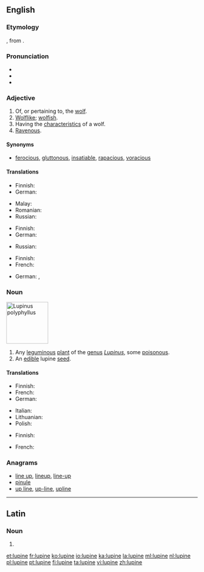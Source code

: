 {{also|Lupine}}
==English==
{{rfi}}
{{wikipedia}}
===Etymology===
{{etyl|la|en}} {{term/t|la|lupīnus}}, from {{term|lupus||wolf|lang=la}}.

===Pronunciation===
* {{IPA|/ˈluː.paɪn/}}
* {{hyphenation|lu|pine}}
* {{rhymes|aɪn}}

===Adjective===
{{en-adj}}

# Of, or pertaining to, the [[wolf]].
# [[wolflike|Wolflike]]; [[wolfish]].
# Having the [[characteristic]]s of a wolf.
# [[ravenous|Ravenous]].

====Synonyms====
* {{sense|ravenous}} [[ferocious]], [[gluttonous]], [[insatiable]], [[rapacious]], [[voracious]]

====Translations====
{{trans-top|wolf-like}}
* Finnish: {{t|fi|susimainen}}
* German: {{t|de|wölfisch}}
{{trans-mid}}
* Malay: {{t|ms|serigala}}
* Romanian: {{t|ro|lupesc}}
* Russian: {{t+|ru|во́лчий|sc=Cyrl}}
{{trans-bottom}}

{{trans-top|having the characteristics of a wolf}}
* Finnish: {{t|fi|susimainen}}
* German: {{t|de|wölfisch}}
{{trans-mid}}
* Russian: {{t+|ru|во́лчий|sc=Cyrl}}
{{trans-bottom}}

{{trans-top|ravenous}}
* Finnish: {{t+|fi|ahnas}}
* French: {{t+|fr|vorace}}
{{trans-mid}}
* German: {{t|de|mit Bärenhunger}}, {{t|de|unersättlich}}
{{trans-bottom}}

===Noun===
[[Image:Lupinus polyphyllus3.JPG|thumb|110px|right|''[[w:Lupinus polyphyllus|Lupinus polyphyllus]]'']]
{{wikipedia|Lupinus}}
{{wikispecies|Lupinus}}
{{en-noun}}

# Any [[leguminous]] [[plant]] of the [[genus]] ''[[Lupinus]]'', some [[poisonous]].
# An [[edible]] lupine [[seed]].

====Translations====
{{trans-top|leguminous plant of genus Lupinus}}
* Finnish: {{t+|fi|lupiini}}
* French: {{t+|fr|lupin|m}}
* German: {{t|de|Lupine|f}}
{{trans-mid}}
* Italian: {{t+|it|lupino|m}}
* Lithuanian: {{t|lt|lubinas}}
* Polish: {{t|pl|łubin|m}}
{{trans-bottom}}

{{trans-top|an edible lupine seed}}
* Finnish: {{t|fi|lupiininsiemen}}
{{trans-mid}}
* French: {{t+|fr|lupin}}
{{trans-bottom}}

===Anagrams===
* [[line up#English|line up]], [[lineup#English|lineup]], [[line-up#English|line-up]]
* [[pinule#English|pinule]]
* [[up line#English|up line]], [[up-line#English|up-line]], [[upline#English|upline]]

----

==Latin==

===Noun===
{{la-noun-form|lupīne}}

# {{inflection of|lupīnus||voc|s|lang=la}}

[[et:lupine]]
[[fr:lupine]]
[[ko:lupine]]
[[io:lupine]]
[[ka:lupine]]
[[la:lupine]]
[[ml:lupine]]
[[nl:lupine]]
[[pl:lupine]]
[[pt:lupine]]
[[fi:lupine]]
[[ta:lupine]]
[[vi:lupine]]
[[zh:lupine]]